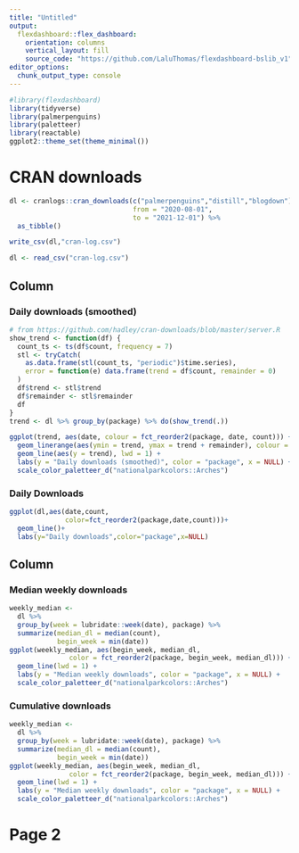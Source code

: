 ```yaml
---
title: "Untitled"
output: 
  flexdashboard::flex_dashboard:
    orientation: columns
    vertical_layout: fill
    source_code: "https://github.com/LaluThomas/flexdashboard-bslib_v1"
editor_options: 
  chunk_output_type: console
---
```


```r
#library(flexdashboard)
library(tidyverse)
library(palmerpenguins)
library(paletteer)
library(reactable)
ggplot2::theme_set(theme_minimal())

```


# CRAN downloads

```r

dl <- cranlogs::cran_downloads(c("palmerpenguins","distill","blogdown"),
                               from = "2020-08-01",
                               to = "2021-12-01") %>% 
  as_tibble()

write_csv(dl,"cran-log.csv")

```

```r
dl <- read_csv("cran-log.csv")

```

## Column {data-width="450" .tabset}

### Daily downloads (smoothed)

```r

# from https://github.com/hadley/cran-downloads/blob/master/server.R
show_trend <- function(df) {
  count_ts <- ts(df$count, frequency = 7)
  stl <- tryCatch(
    as.data.frame(stl(count_ts, "periodic")$time.series),
    error = function(e) data.frame(trend = df$count, remainder = 0)
  )
  df$trend <- stl$trend
  df$remainder <- stl$remainder
  df
}
trend <- dl %>% group_by(package) %>% do(show_trend(.))

ggplot(trend, aes(date, colour = fct_reorder2(package, date, count))) +
  geom_linerange(aes(ymin = trend, ymax = trend + remainder), colour = "grey85", alpha = .5, lwd = 1) +
  geom_line(aes(y = trend), lwd = 1) +
  labs(y = "Daily downloads (smoothed)", color = "package", x = NULL) +
  scale_color_paletteer_d("nationalparkcolors::Arches")

```



### Daily Downloads

```r

ggplot(dl,aes(date,count,
              color=fct_reorder2(package,date,count)))+
  geom_line()+
  labs(y="Daily downloads",color="package",x=NULL)

```

## Column {data-width="550"}

### Median weekly downloads

```r

weekly_median <-
  dl %>% 
  group_by(week = lubridate::week(date), package) %>% 
  summarize(median_dl = median(count),
            begin_week = min(date))
ggplot(weekly_median, aes(begin_week, median_dl, 
               color = fct_reorder2(package, begin_week, median_dl))) +
  geom_line(lwd = 1) +
  labs(y = "Median weekly downloads", color = "package", x = NULL) +
  scale_color_paletteer_d("nationalparkcolors::Arches")

```

### Cumulative downloads

```r

weekly_median <-
  dl %>% 
  group_by(week = lubridate::week(date), package) %>% 
  summarize(median_dl = median(count),
            begin_week = min(date))
ggplot(weekly_median, aes(begin_week, median_dl, 
               color = fct_reorder2(package, begin_week, median_dl))) +
  geom_line(lwd = 1) +
  labs(y = "Median weekly downloads", color = "package", x = NULL) +
  scale_color_paletteer_d("nationalparkcolors::Arches")

```

# Page 2
